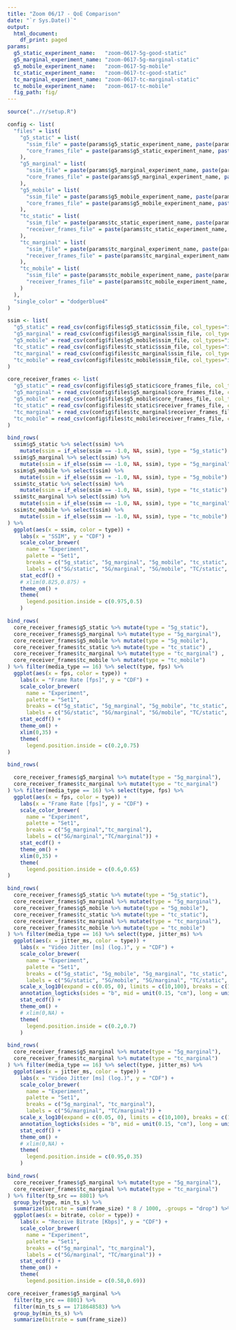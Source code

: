 ```yaml
---
title: "Zoom 06/17 - QoE Comparison"
date: "`r Sys.Date()`"
output:
  html_document:
    df_print: paged
params:
  g5_static_experiment_name:   "zoom-0617-5g-good-static"
  g5_marginal_experiment_name: "zoom-0617-5g-marginal-static"
  g5_mobile_experiment_name:   "zoom-0617-5g-mobile"
  tc_static_experiment_name:   "zoom-0617-tc-good-static"
  tc_marginal_experiment_name: "zoom-0617-tc-marginal-static"
  tc_mobile_experiment_name:   "zoom-0617-tc-mobile"
  fig_path: fig/
---
```


```R
source("../r/setup.R")

config <- list(
  "files" = list(
    "g5_static" = list(
      "ssim_file" = paste(params$g5_static_experiment_name, paste(params$g5_static_experiment_name, "ssim.csv", sep = "-"), sep = "/"),
      "core_frames_file" = paste(params$g5_static_experiment_name, paste(params$g5_static_experiment_name, "receiver-frames.csv", sep = "-"), sep = "/")
    ),
    "g5_marginal" = list(
      "ssim_file" = paste(params$g5_marginal_experiment_name, paste(params$g5_marginal_experiment_name, "ssim.csv", sep = "-"), sep = "/"),
      "core_frames_file" = paste(params$g5_marginal_experiment_name, paste(params$g5_marginal_experiment_name, "receiver-frames.csv", sep = "-"), sep = "/")
    ),
    "g5_mobile" = list(
      "ssim_file" = paste(params$g5_mobile_experiment_name, paste(params$g5_mobile_experiment_name, "ssim.csv", sep = "-"), sep = "/"),
      "core_frames_file" = paste(params$g5_mobile_experiment_name, paste(params$g5_mobile_experiment_name, "receiver-frames.csv", sep = "-"), sep = "/")
    ),
    "tc_static" = list(
      "ssim_file" = paste(params$tc_static_experiment_name, paste(params$tc_static_experiment_name, "ssim.csv", sep = "-"), sep = "/"),
      "receiver_frames_file" = paste(params$tc_static_experiment_name, paste(params$tc_static_experiment_name, "receiver-frames.csv", sep = "-"), sep = "/")
    ),
    "tc_marginal" = list(
      "ssim_file" = paste(params$tc_marginal_experiment_name, paste(params$tc_marginal_experiment_name, "ssim.csv", sep = "-"), sep = "/"),
      "receiver_frames_file" = paste(params$tc_marginal_experiment_name, paste(params$tc_marginal_experiment_name, "receiver-frames.csv", sep = "-"), sep = "/")
    ),
    "tc_mobile" = list(
      "ssim_file" = paste(params$tc_mobile_experiment_name, paste(params$tc_mobile_experiment_name, "ssim.csv", sep = "-"), sep = "/"),
      "receiver_frames_file" = paste(params$tc_mobile_experiment_name, paste(params$tc_mobile_experiment_name, "receiver-frames.csv", sep = "-"), sep = "/")
    )
  ),
  "single_color" = "dodgerblue4"
)
```


```r
ssim <- list(
  "g5_static" = read_csv(config$files$g5_static$ssim_file, col_types="iiin", comment="#"),
  "g5_marginal" = read_csv(config$files$g5_marginal$ssim_file, col_types="iiin", comment="#"),
  "g5_mobile" = read_csv(config$files$g5_mobile$ssim_file, col_types="iiin", comment="#"),
  "tc_static" = read_csv(config$files$tc_static$ssim_file, col_types="iiin", comment="#"),
  "tc_marginal" = read_csv(config$files$tc_marginal$ssim_file, col_types="iiin", comment="#"),
  "tc_mobile" = read_csv(config$files$tc_mobile$ssim_file, col_types="iiin", comment="#")
)

core_receiver_frames <- list(
  "g5_static" = read_csv(config$files$g5_static$core_frames_file, col_types = "nciciiffnnnnniiiin"),
  "g5_marginal" = read_csv(config$files$g5_marginal$core_frames_file, col_types = "nciciiffnnnnniiiin"),
  "g5_mobile" = read_csv(config$files$g5_mobile$core_frames_file, col_types = "nciciiffnnnnniiiin"),
  "tc_static" = read_csv(config$files$tc_static$receiver_frames_file, col_types = "nciciiffnnnnniiiin"),
  "tc_marginal" = read_csv(config$files$tc_marginal$receiver_frames_file, col_types = "nciciiffnnnnniiiin"),
  "tc_mobile" = read_csv(config$files$tc_mobile$receiver_frames_file, col_types = "nciciiffnnnnniiiin")
)
```

```r

bind_rows(
  ssim$g5_static %>% select(ssim) %>%
    mutate(ssim = if_else(ssim == -1.0, NA, ssim), type = "5g_static") %>% filter(!is.na(ssim)),
  ssim$g5_marginal %>% select(ssim) %>%
    mutate(ssim = if_else(ssim == -1.0, NA, ssim), type = "5g_marginal") %>% filter(!is.na(ssim)),
  ssim$g5_mobile %>% select(ssim) %>%
    mutate(ssim = if_else(ssim == -1.0, NA, ssim), type = "5g_mobile") %>% filter(!is.na(ssim)),
  ssim$tc_static %>% select(ssim) %>%
    mutate(ssim = if_else(ssim == -1.0, NA, ssim), type = "tc_static") %>% filter(!is.na(ssim)),
  ssim$tc_marginal %>% select(ssim) %>%
    mutate(ssim = if_else(ssim == -1.0, NA, ssim), type = "tc_marginal") %>% filter(!is.na(ssim)),
  ssim$tc_mobile %>% select(ssim) %>%
    mutate(ssim = if_else(ssim == -1.0, NA, ssim), type = "tc_mobile") %>% filter(!is.na(ssim))
) %>% 
  ggplot(aes(x = ssim, color = type)) +
    labs(x = "SSIM", y = "CDF") +
    scale_color_brewer(
      name = "Experiment",
      palette = "Set1",
      breaks = c("5g_static", "5g_marginal", "5g_mobile", "tc_static", "tc_marginal", "tc_mobile"),
      labels = c("5G/static", "5G/marginal", "5G/mobile", "TC/static", "TC/marginal", "TC/mobile")) +
    stat_ecdf() +
    # xlim(0.825,0.875) +
    theme_om() +
    theme(
      legend.position.inside = c(0.975,0.5)
    )
```

```r

bind_rows(
  core_receiver_frames$g5_static %>% mutate(type = "5g_static"),
  core_receiver_frames$g5_marginal %>% mutate(type = "5g_marginal"),
  core_receiver_frames$g5_mobile %>% mutate(type = "5g_mobile"),
  core_receiver_frames$tc_static %>% mutate(type = "tc_static") ,
  core_receiver_frames$tc_marginal %>% mutate(type = "tc_marginal") ,
  core_receiver_frames$tc_mobile %>% mutate(type = "tc_mobile")
) %>% filter(media_type == 16) %>% select(type, fps) %>%
  ggplot(aes(x = fps, color = type)) +
    labs(x = "Frame Rate [fps]", y = "CDF") +
    scale_color_brewer(
      name = "Experiment",
      palette = "Set1",
      breaks = c("5g_static", "5g_marginal", "5g_mobile", "tc_static", "tc_marginal", "tc_mobile"),
      labels = c("5G/static", "5G/marginal", "5G/mobile", "TC/static", "TC/marginal", "TC/mobile")) +
    stat_ecdf() +
    theme_om() +
    xlim(0,35) +
    theme(
      legend.position.inside = c(0.2,0.75)
)
```


```r

bind_rows(

  core_receiver_frames$g5_marginal %>% mutate(type = "5g_marginal"),
  core_receiver_frames$tc_marginal %>% mutate(type = "tc_marginal")
) %>% filter(media_type == 16) %>% select(type, fps) %>%
  ggplot(aes(x = fps, color = type)) +
    labs(x = "Frame Rate [fps]", y = "CDF") +
    scale_color_brewer(
      name = "Experiment",
      palette = "Set1",
      breaks = c("5g_marginal","tc_marginal"),
      labels = c("5G/marginal","TC/marginal")) +
    stat_ecdf() +
    theme_om() +
    xlim(0,35) +
    theme(
      legend.position.inside = c(0.6,0.65)
)
```

```r

bind_rows(
  core_receiver_frames$g5_static %>% mutate(type = "5g_static"),
  core_receiver_frames$g5_marginal %>% mutate(type = "5g_marginal"),
  core_receiver_frames$g5_mobile %>% mutate(type = "5g_mobile"),
  core_receiver_frames$tc_static %>% mutate(type = "tc_static"),
  core_receiver_frames$tc_marginal %>% mutate(type = "tc_marginal"),
  core_receiver_frames$tc_mobile %>% mutate(type = "tc_mobile")
) %>% filter(media_type == 16) %>% select(type, jitter_ms) %>%
  ggplot(aes(x = jitter_ms, color = type)) +
    labs(x = "Video Jitter [ms] (log.)", y = "CDF") +
    scale_color_brewer(
      name = "Experiment",
      palette = "Set1",
      breaks = c("5g_static", "5g_mobile", "5g_marginal", "tc_static", "tc_marginal", "tc_mobile"),
      labels = c("5G/static", "5G/mobile", "5G/marginal", "TC/static", "TC/marginal", "TC/mobile")) +
    scale_x_log10(expand = c(0.05, 0), limits = c(10,100), breaks = c(10, 100)) +
    annotation_logticks(sides = "b", mid = unit(0.15, "cm"), long = unit(0.2, "cm"), color = "gray30") +
    stat_ecdf() +
    theme_om() +
    # xlim(0,NA) +
    theme(
      legend.position.inside = c(0.2,0.7)
    )
```

```r
bind_rows(
  core_receiver_frames$g5_marginal %>% mutate(type = "5g_marginal"),
  core_receiver_frames$tc_marginal %>% mutate(type = "tc_marginal")
) %>% filter(media_type == 16) %>% select(type, jitter_ms) %>%
  ggplot(aes(x = jitter_ms, color = type)) +
    labs(x = "Video Jitter [ms] (log.)", y = "CDF") +
    scale_color_brewer(
      name = "Experiment",
      palette = "Set1",
      breaks = c("5g_marginal", "tc_marginal"),
      labels = c("5G/marginal", "TC/marginal")) +
    scale_x_log10(expand = c(0.05, 0), limits = c(10,100), breaks = c(10, 100)) +
    annotation_logticks(sides = "b", mid = unit(0.15, "cm"), long = unit(0.2, "cm"), color = "gray30") +
    stat_ecdf() +
    theme_om() +
    # xlim(0,NA) +
    theme(
      legend.position.inside = c(0.95,0.35)
    )
```


```r
bind_rows(
  core_receiver_frames$g5_marginal %>% mutate(type = "5g_marginal"),
  core_receiver_frames$tc_marginal %>% mutate(type = "tc_marginal")
) %>% filter(tp_src == 8801) %>%
  group_by(type, min_ts_s) %>%
  summarize(bitrate = sum(frame_size) * 8 / 1000, .groups = "drop") %>%
  ggplot(aes(x = bitrate, color = type)) +
    labs(x = "Receive Bitrate [Kbps]", y = "CDF") +
    scale_color_brewer(
      name = "Experiment",
      palette = "Set1",
      breaks = c("5g_marginal", "tc_marginal"),
      labels = c("5G/marginal", "TC/marginal")) +
    stat_ecdf() +
    theme_om() +
    theme(
      legend.position.inside = c(0.58,0.69))
```


```r
core_receiver_frames$g5_marginal %>%
  filter(tp_src == 8801) %>%
  filter(min_ts_s == 1718648583) %>%
  group_by(min_ts_s) %>%
  summarize(bitrate = sum(frame_size))

```

